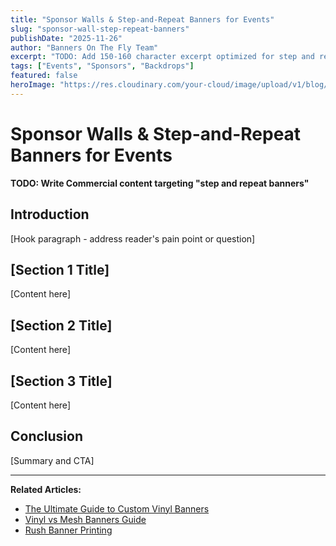 ```yaml
---
title: "Sponsor Walls & Step-and-Repeat Banners for Events"
slug: "sponsor-wall-step-repeat-banners"
publishDate: "2025-11-26"
author: "Banners On The Fly Team"
excerpt: "TODO: Add 150-160 character excerpt optimized for step and repeat banners"
tags: ["Events", "Sponsors", "Backdrops"]
featured: false
heroImage: "https://res.cloudinary.com/your-cloud/image/upload/v1/blog/sponsor-wall-step-repeat-banners.jpg"
---
```


# Sponsor Walls & Step-and-Repeat Banners for Events

**TODO: Write Commercial content targeting "step and repeat banners"**

## Introduction

[Hook paragraph - address reader's pain point or question]

## [Section 1 Title]

[Content here]

## [Section 2 Title]

[Content here]

## [Section 3 Title]

[Content here]

## Conclusion

[Summary and CTA]

---

**Related Articles:**
- [The Ultimate Guide to Custom Vinyl Banners](/blog/custom-vinyl-banners-ultimate-guide)
- [Vinyl vs Mesh Banners Guide](/blog/vinyl-vs-mesh-banners-guide)
- [Rush Banner Printing](/blog/24-hour-rush-banner-printing)
